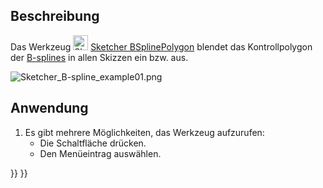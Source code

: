 <languages/>

{{Docnav/de
|[[Sketcher_BSplineDegree/de|BSplineGrad]]
|[[Sketcher_BSplineComb/de|BSplineKamm]]
|[[Sketcher_Workbench/de|Sketcher]]
|IconL=Sketcher_BSplineDegree.svg
|IconR=Sketcher_BSplineComb.svg
|IconC=Workbench_Sketcher.svg
}}

{{GuiCommand/de
|Name=Sketcher BSplinePolygon
|Name/de=Sketcher BSplinePolygon
|MenuLocation=Skizze → B-Spline-Informationsschicht ein- / ausblenden → B-Spline-Kontrollpolygon ein- / ausblenden
|Workbenches=[[Sketcher_Workbench/de|Sketcher]]
|Version=0.17
|SeeAlso=[[Sketcher_CreateBSpline/de|Sketcher BSplineErstellen]]
}}

<span id="Description"></span>
==Beschreibung==

Das Werkzeug [[Image:Sketcher_BSplinePolygon.svg|24px]] [[Sketcher_BSplinePolygon/de|Sketcher BSplinePolygon]] blendet das Kontrollpolygon der [[B-Splines/de|B-splines]]  in allen Skizzen ein bzw. aus.

[[File:Sketcher B-spline example01.png]]
{{Caption|Das Kontrollpolygon besteht (grüne gerade Linien) verbindet die Kontrollpunkte (mit dunkelgelben Gewichtskreisen gekennzeichnet).}}

<span id="Usage"></span>
==Anwendung==

# Es gibt mehrere Möglichkeiten, das Werkzeug aufzurufen:
#* Die Schaltfläche {{Button|[[Image:Sketcher_BSplinePolygon.svg|16px]] [[Sketcher_BSplinePolygon/de|B-Spline-Kontrollpolygon ein- / ausblenden]]}} drücken.
#* Den Menüeintrag {{MenuCommand|Skizze → Sketcher visuell → B-Spline Informationsebene ein- / ausblenden → [[Image:Sketcher_BSplinePolygon.svg|16px]] B-Spline-Kontrollpolygon ein- / ausblenden}} auswählen.


{{Docnav/de
|[[Sketcher_BSplineDegree/de|BSplineGrad]]
|[[Sketcher_BSplineComb/de|BSplineKamm]]
|[[Sketcher_Workbench/de|Sketcher]]
|IconL=Sketcher_BSplineDegree.svg
|IconR=Sketcher_BSplineComb.svg
|IconC=Workbench_Sketcher.svg
}}

{{Sketcher_Tools_navi{{#translation:}}}}
{{Userdocnavi{{#translation:}}}}